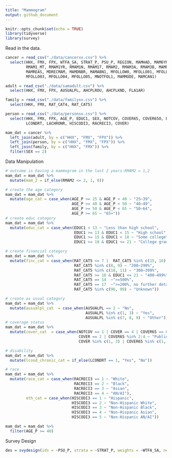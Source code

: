 ```yaml
---
title: "Mammogram"
output: github_document
---
```


```r
knitr::opts_chunk$set(echo = TRUE)
library(tidyverse)
library(survey)
```

Read in the data.
```r
cancer = read_csv("./data/cancerxx.csv") %>%
  select(HHX, FMX, FPX, WTFA_SA, STRAT_P, PSU_P, REGION, MAMHAD, MAM6YR, 
         RMAM1_MT, RMAM1YR, RMAM1N, RMAM1T, RMAM2, RMAM3A, RMAM3B, MAMPAY, 
         MAMREAS, MDRECMAM, MAMDNBR, MAMABN1, MFOLLOW0, MFOLLO01, MFOLLO02, 
         MFOLLO03, MFOLLO04, MFOLLO05, MNOTFOL1, MAMMODE, MAMCAN1)

adult = read_csv("./data/samadult.csv") %>%
  select(HHX, FMX, FPX, AUSUALPL, AHCPLROU, AHCPLKND, FLA1AR)

family = read_csv("./data/familyxx.csv") %>%
  select(HHX, FMX, RAT_CAT4, RAT_CAT5)

person = read_csv("./data/personsx.csv") %>%
  select(HHX, FMX, FPX, AGE_P, EDUC1, SEX, NOTCOV, COVER65, COVER65O, LA1AR,
         LCONDRT, LACHRONR, HISCODI3, RACRECI3, COVER)

mam_dat = cancer %>%
  left_join(adult, by = c("HHX", "FMX", "FPX")) %>%
  left_join(person, by = c("HHX", "FMX", "FPX")) %>%
  left_join(family, by = c("HHX", "FMX")) %>%
  filter(SEX == 2)
```

Data Manipulation
```r
# outcome is having a mammogram in the last 2 years:RMAM2 = 1,2
mam_dat = mam_dat %>%
  mutate(mam_2 = if_else(RMAM2 <= 2, 1, 0))

# create the age category
mam_dat = mam_dat %>% 
  mutate(age_cat = case_when(AGE_P >= 25 & AGE_P < 40 ~ "25–39",
                             AGE_P >= 40 & AGE_P < 50 ~ "40–49",
                             AGE_P >= 50 & AGE_P < 65 ~ "50–64",
                             AGE_P >= 65 ~ "65+"))
# create educ category
mam_dat = mam_dat %>% 
  mutate(educ_cat = case_when(EDUC1 < 13 ~ "Less than high school",
                              EDUC1 >= 13 & EDUC1 < 15 ~ "High school",
                              EDUC1 >= 15 & EDUC1 < 18 ~ "Some college",
                              EDUC1 >= 18 & EDUC1 <= 21 ~ "College graduate"))

# create financial category
mam_dat = mam_dat %>% 
  mutate(finc_cat = case_when(RAT_CAT5 <= 7 |  RAT_CAT5 %in% c(15, 16) ~ "<200%",
                              RAT_CAT5 %in% c(8, 9) ~ "200–299%", 
                              RAT_CAT5 %in% c(10, 11) ~ "300–399%",
                              RAT_CAT5 >= 18 & EDUC1 <= 21 ~ "400–499%",
                              RAT_CAT5 == 14  ~">=500%",
                              RAT_CAT5 == 17  ~">=200%, no further detail",
                              RAT_CAT5 %in% c(96, 99) ~ "Unknown"))

# create as usual category
mam_dat = mam_dat %>% 
  mutate(ausualpl_cat  = case_when(AUSUALPL == 2 ~ "No",
                                   AUSUALPL %in% c(1, 3) ~ "Yes",
                                   AUSUALPL %in% c(7, 8, 9) ~ "Other"))
# coverage status
mam_dat = mam_dat %>% 
  mutate(cover_cat  = case_when(NOTCOV == 1 | COVER == 4 | COVER65 == 6 ~ "None",
                                COVER == 2 | COVER65 %in% 2:4 ~ "Public",
                                COVER %in% c(1, 3) | COVER65 %in% c(1, 5) ~ "Private/Military"))

# disability
mam_dat = mam_dat %>% 
  mutate(lcond_chronic_cat = if_else(LCONDRT == 1, "Yes", "No"))

# race
mam_dat = mam_dat %>% 
  mutate(race_cat = case_when(RACRECI3 == 1 ~ "White",
                              RACRECI3 == 2 ~ "Black",
                              RACRECI3 == 3 ~ "Asian",
                              RACRECI3 == 4 ~ "AN/AI"),
         eth_cat = case_when(HISCODI3 == 1 ~ "Hispanic",
                             HISCODI3 == 2 ~ "Non-Hispanic White",
                             HISCODI3 == 3 ~ "Non-Hispanic Black",
                             HISCODI3 == 4 ~ "Non-Hispanic Asian",
                             HISCODI3 == 5 ~ "Non-Hispanic AN/AI"))

mam_dat = mam_dat %>%
  filter(AGE_P >= 40)
```


Survey Design
```r
des = svydesign(ids = ~PSU_P, strata = ~STRAT_P, weights = ~WTFA_SA, nest = TRUE, data = mam_dat)


```

